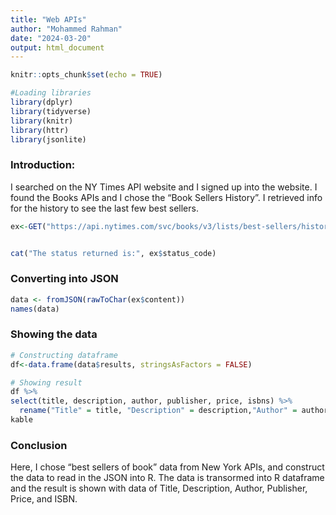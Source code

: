 ---
title: "Web APIs"
author: "Mohammed Rahman"
date: "2024-03-20"
output: html_document
---

```{r setup, include=FALSE}
knitr::opts_chunk$set(echo = TRUE)
```

```{r message = FALSE, warning=FALSE, echo = FALSE}
#Loading libraries
library(dplyr)
library(tidyverse)
library(knitr)
library(httr)
library(jsonlite)
```

### Introduction:

I searched on the NY Times API website and I signed up into the website. I found the Books APIs and I chose the “Book Sellers History”. I retrieved info for the history to see the last few best sellers.

```{r retrieve-data}

ex<-GET("https://api.nytimes.com/svc/books/v3/lists/best-sellers/history.json?api-key=mP5gHH5A5oHbVq6PHAd2pAdv0BlS6s12")


cat("The status returned is:", ex$status_code)
```

### Converting into JSON

```{r data-json}
data <- fromJSON(rawToChar(ex$content))
names(data)
```

### Showing the data

```{r construct-result}
# Constructing dataframe
df<-data.frame(data$results, stringsAsFactors = FALSE)

# Showing result
df %>% 
select(title, description, author, publisher, price, isbns) %>%
  rename("Title" = title, "Description" = description,"Author" = author, "Publisher" = publisher, "Price" = price, "ISBN" = isbns) %>% 
kable

```

### Conclusion

Here, I chose "best sellers of book" data from New York APIs, and construct the data to read in the JSON into R. The data is transormed into R dataframe and the result is shown with data of Title, Description, Author, Publisher, Price, and ISBN.

